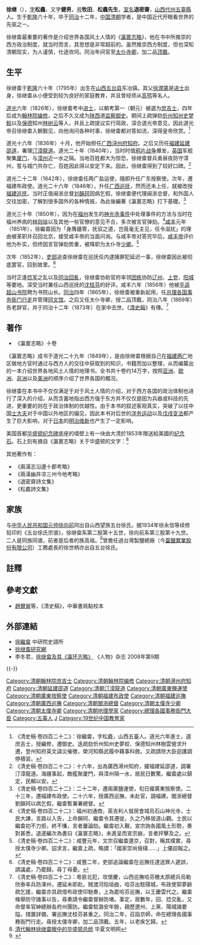{{明清人物信息框
| 姓名 = 徐繼畬
| 原名 = 
| 圖片名稱= 徐继畲像.jpg
| 圖片大小 = 200px
| 圖片說明 = 
| 最高職務 = [[總理各國事務衙門|總理各國事務衙門]][[行走|行走]]兼[[太仆寺卿|太仆寺卿]]
| 國家 = [[大清|大清]]
| 籍貫 = [[山西省|山西省]][[五台縣|五台縣]]
| 族裔 = 漢族
| 字號 = 字松龕
| 諡號 = 
| 出生日期 = [[乾隆|乾隆]]六十年（1795年）
| 出生地點 = [[山西省_(清)|山西省]][[五台縣|五台縣]]
| 逝世日期 = [[同治|同治]]十二年（1873年）
| 逝世地點 = [[山西省_(清)|山西省]][[五台縣|五台縣]]
| 墓葬 =
| 配偶 =
| 親屬 =（父）[[徐潤第|徐潤第]]
| 出身 = 
* 道光六年丙戌科進士出身
| 經歷 = 
| 著作 =
*《瀛寰志略》
*《密齋詩文集》
*《松龕詩文集》
}}

'''徐继{{ruby|畬|-{zh-tw:ㄩˊ;zh-cn:yú;zh-hk:jyu<sup>4</sup>}-}}'''（{{bd|1795年||1873年||X徐}}），[[表字|字]]'''松龕'''，又字'''健男'''，[[号|号]]'''牧田'''、'''松龕先生'''，[[室名|室名]]'''退密齋'''，[[山西|山西]][[代州|代州]][[五臺縣|五臺縣]]人。生于[[乾隆|乾隆]]六十年，卒于[[同治|同治]]十二年，[[中国|中国]][[清朝|清朝]]学者，是中国近代开眼看世界的先驱之一。

徐继畬最重要的著作是介绍世界各国风土人情的《[[瀛寰志略|瀛寰志略]]》，他在书中所推崇的西方政治制度，就当时而言，其思想是非常超前的。虽然推崇西方制度，但也深知清朝现实，为人谨慎，仕途坎坷。同治年间官至[[太仆寺卿|太仆寺卿]]，加二品[[顶戴|顶戴]]。

==生平==
徐继畬于[[乾隆|乾隆]]六十年（1795年）出生在[[山西省_(清)|山西]][[五台县|五台县]]东冶镇。其父[[徐潤第|徐潤第]]是[[进士|进士]]出身，徐继畬从小便受到较为良好的家庭教育，并且曾经师从[[高鹗|高鹗]]等名人。

[[道光|道光]]六年（1826年），徐继畬考中[[进士|进士]]，以朝考第一（朝元）被選为[[庶吉士|庶吉士]]，四年后成为[[翰林院|翰林院]][[编修|编修]]，之后不久又成为[[陝西省_(清)|陕西]]道[[监察御史|监察御史]]。期间上疏弹劾[[忻州直隸州|忻州]][[知州|知州]][[史梦鲛|史梦鲛]]以及[[保德|保德]]知州[[林树云|林树云]]等人，并且上疏提议实行简政，深合道光帝意见，因此道光帝召徐继畬入朝觐见，向他询问各种时事，徐继畬都对答如流，深得皇帝欣赏。<ref>《清史稿·卷四百二十二》：徐繼畬，字松龕，山西五臺人。道光六年進士，選庶吉士，授編修，遷御史。迭疏劾忻州知州史夢蛟、保德知州林樹雲營求升遷，登州知府英文諱災催徵，榮河知縣武履中藉事科斂。又疏請除大臣迴護調停積習。</ref>

道光十六年（1836年）十月，他开始担任[[廣西省_(清)|广西]][[浔州府|浔州府]][[知府|知府]]。之后又历任[[福建|福建]][[延建邵道|延建邵道]]，署理[[汀漳龍道|汀漳龍道]]。道光二十年（1840年），当时时值[[鸦片战争|鸦片战争]]爆发，[[英国|英国]]军舰聚集[[厦门|厦门]]，与[[漳州|漳州]]近一水之隔。当地百姓都大为惊恐，徐继畬督兵勇昼夜防守漳州，誓与城门共存亡，百姓因此得以安定下来。因此，徐继畬得到了较好口碑。<ref>《清史稿·卷四百二十二》：十六年，出為廣西潯州知府，擢福建延邵道，調署汀漳龍道。海疆事起，敵艦聚厦門，與漳州隔一水，居民日數驚。繼畬處以鎮定，民賴以安。</ref>

道光二十二年（1842年），徐继畬任两广盐运使，隨即升任广东按察使。次年，遷福建布政使。道光二十六年（1846年），升任[[廣西省_(清)|广西]][[巡抚|巡抚]]，然而还未上任，就被改授[[福建省_(清)|福建]][[巡抚|巡抚]]。当时正值闽浙总督[[刘韻珂|刘韻珂]]因病乞假，徐继畬便代理闽浙总督，和外国人交往加密，了解到很多国外的各种情报，為此後編著《瀛寰志略》打下基礎。<ref>《清史稿·卷四百二十二》：二十二年，遷兩廣鹽運使，旬日擢廣東按察使。二十三年，遷福建布政使。二十六年，授廣西巡撫，未赴官，調福建。閩浙總督劉韻珂以病乞假，繼畬暫兼署總督。</ref>

道光三十年（1850年），因为在[[福州|福州]]发生的[[神光寺事件|神光寺事件]]中处理事件的方法与当时在福州养病的[[林则徐|林则徐]]以及其他一些官僚的意见不合，多次被言官弹劾。<ref>《清史稿·卷四百二十二》：福州初通商，英吉利人僦居會城烏石山神光寺，士民大譁，言路以入告，上命韻珂、繼畬令其遷徙，久之乃移居道山觀。士民以繼畬初不力拒，終不慊，言者屢論劾。繼畬初入覲，宣宗詢各國風土形勢，奏對甚悉，退遂編次為書曰《瀛寰志略》，未進呈而宣宗崩，言者抨擊及之。</ref>[[咸丰_(年号)|咸丰]]元年（1851年），徐繼畬因为「身膺疆寄，抚驭之道，岂竟毫无主见，任令滋扰」的理由被革职并召回北京，接受咸丰帝的当面问询。与咸丰帝对答完毕后，[[咸丰帝|咸丰帝]]评价他为朴实，但终因言官弹劾势重，被降职为太仆寺[[少卿|少卿]]。<ref>《清史稿·卷四百二十二》：咸豐元年，文宗召繼畬還京，召對，稱其樸實，尋授太僕寺少卿。詔求言，繼畬上疏，略謂：「國家崇尚儉樸……」上優詔報之。</ref>

次年（1852年），[[吏部|吏部]]追查徐继畬在巡抚任内逮捕罪犯延迟一事，徐继畬因此被彻底罢官，回到故里。<ref>《清史稿·卷四百二十二》：咸豐二年，吏部追論繼畬在巡撫任逮送罪人遲誤，請議處，乃罷歸。尋丁母憂。</ref>

当时正逢[[捻军|捻军]]之乱以及[[同治回亂|同治回亂]]，徐继畬协助官府率领[[团练|团练]]协防[[辽州|辽州]]、[[上党|上党]]、[[阳城|阳城]]等要地。深受当时兼任山西巡抚的[[沈桂芬|沈桂芬]]的好评。咸丰六年（1856年）他被[[平遥|平遥]][[超山书院|超山书院]]聘为书院山长。[[同治|同治]]四年（1865年），徐继畬被重新起用，任[[总理各国事务衙门|总理各国事务衙门]][[行走|行走]]并管理[[同文馆|同文馆]]。之后又任太仆寺卿，授二品顶戴。同治八年（1869年）告老辞官，并于同治十二年（1873年）在家中去世。《[[清史稿|清史稿]]》有傳。<ref>《清史稿·卷四百二十二》：粵匪北犯，攻懷慶，山西巡撫哈芬檄太原總兵烏勒欣泰率兵防澤州，遷延未即赴。賊渡河陷垣曲，哈芬出駐陽城，布政使郭夢齡疏乞援，繼畬亦具疏借布政使印馳奏，上為罷哈芬巡撫，以王慶雲代之。繼畬條舉防守諸事以告，尋奏請令繼畬督辦防堵。事定，居數年，回、捻交亂，又命督率官紳總辦各府州團防。繼畬駐潞安年餘，親歷遼州、上黨、陽城諸要隘，措置詳備，署巡撫沈桂芬甚重之。同治二年，召詣京師，命在總理各國事務衙門行走。尋授太僕寺卿，加二品頂戴。五年，以老疾乞歸。</ref>

==著作==
*《瀛寰志略》十卷
{{Main|瀛寰志略}}
{{wikisource|大清國浙江寧波府鐫贈美國華盛頓紀念塔碑文}}
{{More|华盛顿纪念碑}}
《瀛寰志略》成书于道光二十九年（1849年），是由徐继畬根据自己在[[福建|福建]][[两广|两广]]地区做地方官时通过与西方人的交往中获取到的知识，书籍而加以整理，从而编纂出的一本介绍世界各地风土人情的地理书。全书共十卷约14万字，按照[[亚洲|亚洲]]、[[欧洲|欧洲]]、[[非洲|非洲]]以及[[美洲|美洲]]的顺序介绍了世界各国的概况。

徐继畬在本书中不仅仅满足于对于风土人情的介绍，对于西方各国的政治体制也进行了深入的介绍，从而含蓄地指出西方强于东方并不仅仅是因为兵器或科技的先进，更重要的则在于政治体制的优越性。由于本书的叙述客观真实，突破了以往中国[[士大夫|士大夫]]对于中国以外地区的偏见，因此本书对后世的[[洋务运动|洋务运动]]以及[[戊戌变法|戊戌变法]]都产生了巨大影响，对于[[日本|日本]]的[[明治维新|明治维新]]也产生了一定影响。

{{quote|徐继畬陈述政体崇简的上疏<br>「皇上廣開言路，諸臣條奏苟有可取，無不通行訓諭，惟是積習疲玩已久，煌煌聖諭，漠不經意，輕褻甚矣。臣以為諸臣條奏，或非大體所關，或非時務所急，原不必悉見明文。若事關切要，聖慮折中，期於必行者，即降諭旨，宜重考成。度其事之難易，限年興革。如仍前玩視，於本案外重治以違旨之罪。此教令之宜簡也。六部則例日增，律不足，求之例；例不足，求之案：陳陳相因，棼亂如絲。論者謂六部之權，全歸書吏。非書吏之有權，條例之煩多使然也。臣以為當就現行事例，精審詳定，取切於事理者，事省十之五，文省十之七，名曰簡明事例，使當事各官得以知其梗概，庶不至聽命於書吏。此則例之宜簡也。考功、職方，議功議過，使百僚知勸懲也。現行之條，苦於太繁太密，不得大體。嘗見各直省州縣有蒞任不及一年，而罰俸至數年十數年者，左牽右掣，動輒得咎。且議處愈增愈密，規避亦愈出愈奇，彼此相遁，上下相詭，非所以清治道也。臣以為各官處分，凡關於國計民生，官箴品行，不妨從重從嚴；其事涉細微，無關治體，與夫苛責太深，情勢所難者，當準情酌理，大加刪削。此處分之宜簡也。」}}

美国首都[[华盛顿纪念碑|华盛顿纪念碑]]底座的墙壁上有一块由大清於1853年赠送給美國的[[大清国浙江宁波府镌赠美国华盛顿纪念塔碑|纪念石]]。石上刻有摘自《瀛寰志略》关于华盛顿的文字：<ref>[http://cathay.ce.cn/person/200805/13/t20080513_15444030.shtml 清代翰林徐继畬眼中的华盛顿总统] {{Wayback|url=http://cathay.ce.cn/person/200805/13/t20080513_15444030.shtml |date=20160304195310 }} 华夏文明网</ref>
{{quote|「华盛顿，异人也。起事勇于胜广，割据雄于曹刘，既已提三尺剑，开疆万里，乃不僭位号，不传子孙，而创为推举之法，几于天下为公，骎骎乎三代之遗意。其治国崇让善俗，不尚武功，亦迥与诸国异。余尝见其画像，气貌雄毅绝伦，呜呼，可不谓人杰矣哉！米利坚合众国以为国，幅员万里，不设王侯之号，不循世襲之规，公器付之公论，创古今未有之局，一何奇也！泰西古今人物，能不以华盛顿为称首哉！」}}

其他著作有：
*《兩漢志沿邊十郡考略》
*《兩漢幽并凉三州今地考略》
*《退密齋詩文集》
*《松龕詩文集》

==家族==
与[[中华人民共和国元帅|中华人民共和国元帅]][[徐向前|徐向前]]同出自山西望族五台徐氏。据1934年徐永信等续修铅印的《五台徐氏宗谱》，徐继畲系第二股第十五世，徐向前系第三股第十九世。二人是同族同谱，前者是后者的族高祖。<ref>{{cite web|author=任复兴|title=五台徐氏宗谱中的徐继畬与徐向前|url=http://www.xujiyu.cn/Article/ShowArticle.asp?ArticleID=239|deadurl=yes|archiveurl=https://web.archive.org/web/20160807193928/http://www.xujiyu.cn/Article/ShowArticle.asp?ArticleID=239|archivedate=2016-08-07}}</ref>曾擔任過台灣製鹽總廠（今[[臺鹽實業股份有限公司|臺鹽實業股份有限公司]]）工務處長的徐世柄亦出自五台徐氏。

==註釋==
{{Reflist}}

==參考文獻==
*[[趙爾巽|趙爾巽]]等，《清史稿》，中華書局點校本

==外部連結==
*[http://npmhost.npm.gov.tw/ttscgi2/ttsquery?0:0:npmauac:TM%3D%AE%7D%C4~%DA%AE 徐繼畲] {{Wayback|url=http://npmhost.npm.gov.tw/ttscgi2/ttsquery?0:0:npmauac:TM%3D%AE%7D%C4~%DA%AE |date=20210408164511 }} 中研院史語所
*[https://web.archive.org/web/20110809031026/http://www.xujiyu.cn/ 徐继畬研究網]
*李冬君，[http://www.renwu.com.cn/UserFiles/magazine/article/RW0235_2240.asp 徐继畲及其《瀛环志略》] {{Wayback|url=http://www.renwu.com.cn/UserFiles/magazine/article/RW0235_2240.asp |date=20090106022316 }}《人物》杂志 2008年第9期
{{-}}
{{start box}}
{{s-off}}
{{succession box|[[周之琦|周之琦]]|[[鄭祖琛|鄭祖琛]]|清朝廣西巡撫|道光二十六年十月十四 - 道光二十六年十二月二十五<br /><small>1846年12月2日 - 1847年2月10日</small>}}
{{end box}}
{{道光六年丙戌科殿試金榜}}
{{DEFAULTSORT:Xu徐}}
[[Category:清朝翰林院庶吉士|Category:清朝翰林院庶吉士]]
[[Category:清朝翰林院编修|Category:清朝翰林院编修]]
[[Category:清朝潯州府知府|Category:清朝潯州府知府]]
[[Category:清朝延建邵道|Category:清朝延建邵道]]
[[Category:清朝汀漳龍道|Category:清朝汀漳龍道]]
[[Category:清朝廣東鹽運使|Category:清朝廣東鹽運使]]
[[Category:清朝廣東按察使|Category:清朝廣東按察使]]
[[Category:清朝福建布政使|Category:清朝福建布政使]]
[[Category:清朝福建巡撫|Category:清朝福建巡撫]]
[[Category:清朝廣西巡撫|Category:清朝廣西巡撫]]
[[Category:清朝閩浙總督|Category:清朝閩浙總督]]
[[Category:清朝太僕寺少卿|Category:清朝太僕寺少卿]]
[[Category:清朝太僕寺卿|Category:清朝太僕寺卿]]
[[Category:清朝地理學家|Category:清朝地理學家]]
[[Category:總理各國事務衙門大臣|Category:總理各國事務衙門大臣]]
[[Category:五臺人|Category:五臺人]]
[[Category:徐姓|J]]
[[Category:19世纪中国教育家|Category:19世纪中国教育家]]